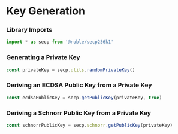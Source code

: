 # Key Generation

### Library Imports

```typescript
import * as secp from '@noble/secp256k1'
```

### Generating a Private Key

```typescript
const privateKey = secp.utils.randomPrivateKey()
```

### Deriving an ECDSA Public Key from a Private Key

```typescript
const ecdsaPublicKey = secp.getPublicKey(privateKey, true)
```

### Deriving a Schnorr Public Key from a Private Key

```typescript
const schnorrPublicKey = secp.schnorr.getPublicKey(privateKey)
```